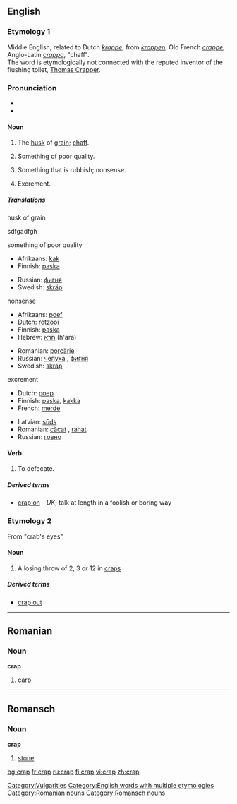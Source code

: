 ==English==

===Etymology 1===
Middle English; related to Dutch ''[[krappe]]'', from ''[[krappen]]'', Old French ''[[crappe]]'', Anglo-Latin ''[[crappa]]'', "chaff".<br>
The word is etymologically not connected with the reputed inventor of the flushing toilet, [[w:Thomas Crapper|Thomas Crapper]].

===Pronunciation===
*{{IPA|/kræp/}}
*{{Rhymes|æp}}

====Noun====
{{en-noun|-}}

# The [[husk]] of [[grain]]; [[chaff]].
# {{slang}} Something of poor quality.
# {{slang}} Something that is rubbish; nonsense.
# {{slang}} Excrement.

=====Translations=====
;husk of grain
{{top}}
{{mid}}
{{bottom}}sdfgadfgh

;something of poor quality
{{top}}
* Afrikaans: [[kak]]
* Finnish: [[paska]]
{{mid}}
* Russian: [[фигня]] {{f}}
* Swedish: [[skräp]] {{n}}
{{bottom}}

;nonsense
{{top}}
* Afrikaans: [[poef]]
* Dutch: [[rotzooi]]
* Finnish: [[paska]]
* Hebrew: [[חרא]] (h'ara)
{{mid}}
* Romanian: [[porcărie]]
* Russian: [[чепуха]] {{f}}, [[фигня]] {{f}}
* Swedish: [[skräp]] {{n}}
{{bottom}}

;excrement
{{top}}
* Dutch: [[poep]]
* Finnish: [[paska]], [[kakka]]
* French: [[merde]]
{{mid}}
* Latvian: [[sūds]] {{m}}
* Romanian: [[căcat]] {{m}}, [[rahat]] {{m}}
* Russian: [[говно]]
{{bottom}}

====Verb====
{{en-verb|crap|p|ed}}

# {{slang}} To defecate.

=====Derived terms=====
* [[crap on]] - ''UK''; talk at length in a foolish or boring way

===Etymology 2===
From "crab's eyes"

====Noun====
{{en-noun}}

# A losing throw of 2, 3 or 12 in [[craps]]

=====Derived terms=====
*[[crap out ]]

----

==Romanian==

===Noun===
'''crap'''

# [[carp]]

----

==Romansch==

===Noun===
'''crap'''

# [[stone]]

[[Category:Vulgarities]]
[[Category:English words with multiple etymologies]]
[[Category:Romanian nouns]]
[[Category:Romansch nouns]]

[[bg:crap]]
[[fr:crap]]
[[ru:crap]]
[[fi:crap]]
[[vi:crap]]
[[zh:crap]]